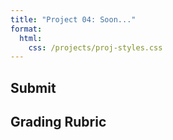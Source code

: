```yaml
---
title: "Project 04: Soon..."
format: 
  html:
    css: /projects/proj-styles.css
---
```


<!-- <center>

<figure>

<img src="/images/projects/proj04-header.jpeg" alt="Created by AI Prompt: a C++ array fading away" width="350"/>

<figcaption>Created by AI Prompt: *a C++ array fading away*</figcaption>

</figure>

</center> -->


## Submit


## Grading Rubric
